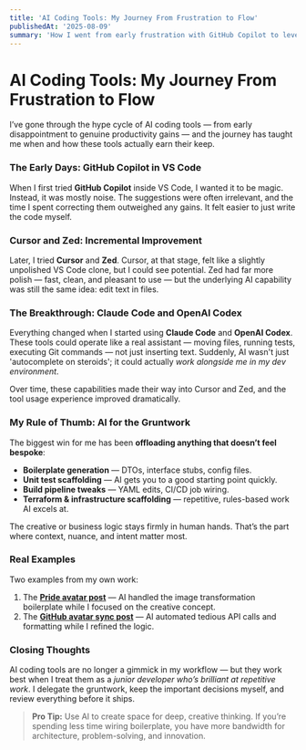 ```yaml
---
title: 'AI Coding Tools: My Journey From Frustration to Flow'
publishedAt: '2025-08-09'
summary: 'How I went from early frustration with GitHub Copilot to leveraging modern AI coding tools for boilerplate, infrastructure, and workflow automation — freeing up time for real problem solving.'
---
```


# AI Coding Tools: My Journey From Frustration to Flow

I’ve gone through the hype cycle of AI coding tools — from early disappointment to genuine productivity gains — and the journey has taught me when and how these tools actually earn their keep.

### The Early Days: GitHub Copilot in VS Code
When I first tried **GitHub Copilot** inside VS Code, I wanted it to be magic. Instead, it was mostly noise. The suggestions were often irrelevant, and the time I spent correcting them outweighed any gains. It felt easier to just write the code myself.

### Cursor and Zed: Incremental Improvement
Later, I tried **Cursor** and **Zed**. Cursor, at that stage, felt like a slightly unpolished VS Code clone, but I could see potential. Zed had far more polish — fast, clean, and pleasant to use — but the underlying AI capability was still the same idea: edit text in files.

### The Breakthrough: Claude Code and OpenAI Codex
Everything changed when I started using **Claude Code** and **OpenAI Codex**. These tools could operate like a real assistant — moving files, running tests, executing Git commands — not just inserting text. Suddenly, AI wasn't just 'autocomplete on steroids'; it could actually *work alongside me in my dev environment*.

Over time, these capabilities made their way into Cursor and Zed, and the tool usage experience improved dramatically.

### My Rule of Thumb: AI for the Gruntwork
The biggest win for me has been **offloading anything that doesn’t feel bespoke**:
- **Boilerplate generation** — DTOs, interface stubs, config files.
- **Unit test scaffolding** — AI gets you to a good starting point quickly.
- **Build pipeline tweaks** — YAML edits, CI/CD job wiring.
- **Terraform & infrastructure scaffolding** — repetitive, rules-based work AI excels at.

The creative or business logic stays firmly in human hands. That’s the part where context, nuance, and intent matter most.

### Real Examples
Two examples from my own work:
1. The [**Pride avatar post**](/seasonal-avatar-borders) — AI handled the image transformation boilerplate while I focused on the creative concept.
2. The [**GitHub avatar sync post**](/github-image-sync) — AI automated tedious API calls and formatting while I refined the logic.

### Closing Thoughts
AI coding tools are no longer a gimmick in my workflow — but they work best when I treat them as a *junior developer who’s brilliant at repetitive work*. I delegate the gruntwork, keep the important decisions myself, and review everything before it ships.

> **Pro Tip:** Use AI to create space for deep, creative thinking. If you’re spending less time wiring boilerplate, you have more bandwidth for architecture, problem-solving, and innovation.
